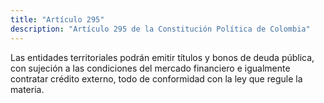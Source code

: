 ```yaml
---
title: "Artículo 295"
description: "Artículo 295 de la Constitución Política de Colombia"
---
```


Las entidades territoriales podrán emitir títulos y bonos de deuda pública, con sujeción a las condiciones del mercado financiero e igualmente contratar crédito externo, todo de conformidad con la ley que regule la materia.

